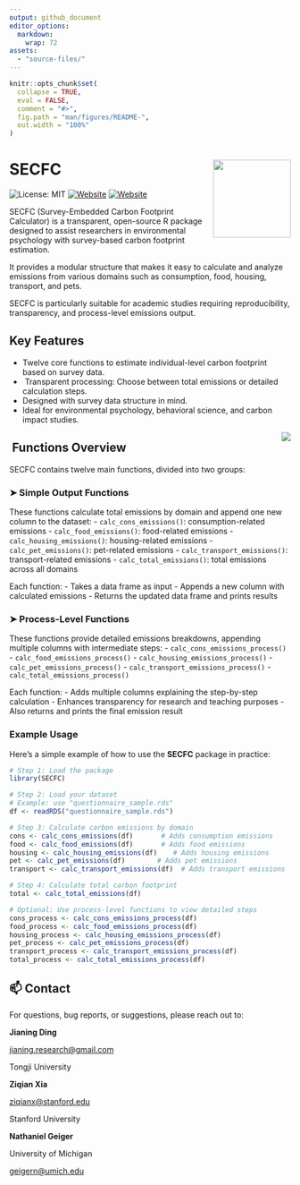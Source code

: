 ```yaml
---
output: github_document
editor_options: 
  markdown: 
    wrap: 72
assets:
  - "source-files/" 
---
```


<!-- README.md is generated from README.Rmd. Please edit that file -->

```r
knitr::opts_chunk$set(
  collapse = TRUE,
  eval = FALSE,
  comment = "#>",
  fig.path = "man/figures/README-",
  out.width = "100%"
)
```

# SECFC <img src="source-files/logo.png" align="right" height="139"/>

![License: MIT](https://img.shields.io/badge/License-MIT-yellow.svg)
[![Website](https://img.shields.io/badge/Website-Jianing_Ding-skyblue)](https://jianing-ding.netlify.app/)
[![Website](https://img.shields.io/badge/Website-Ziqian_Xia-red)](https://ziqian-xia.tech/)

<!-- badges: start -->

<!-- badges: end -->

SECFC (Survey-Embedded Carbon Footprint Calculator) is a transparent,
open-source R package designed to assist researchers in environmental
psychology with survey-based carbon footprint estimation.

It provides a modular structure that makes it easy to calculate and
analyze emissions from various domains such as consumption, food,
housing, transport, and pets.

SECFC is particularly suitable for academic studies requiring
reproducibility, transparency, and process-level emissions output.

## Key Features

-   Twelve core functions to estimate individual-level carbon footprint
    based on survey data.
-   ️ Transparent processing: Choose between total emissions or detailed
    calculation steps.
-   Designed with survey data structure in mind.
-   Ideal for environmental psychology, behavioral science, and carbon
    impact studies.

<img src="https://github.com/jianing-d/SECFC/blob/main/source-files/flowchart.png?raw=true" align="right" />


## ️ Functions Overview

SECFC contains twelve main functions, divided into two groups:

### ➤ Simple Output Functions

These functions calculate total emissions by domain and append one new
column to the dataset: - `calc_cons_emissions()`: consumption-related
emissions - `calc_food_emissions()`: food-related emissions -
`calc_housing_emissions()`: housing-related emissions -
`calc_pet_emissions()`: pet-related emissions -
`calc_transport_emissions()`: transport-related emissions -
`calc_total_emissions()`: total emissions across all domains

Each function: - Takes a data frame as input - Appends a new column with
calculated emissions - Returns the updated data frame and prints results

### ➤ Process-Level Functions

These functions provide detailed emissions breakdowns, appending
multiple columns with intermediate steps: -
`calc_cons_emissions_process()` - `calc_food_emissions_process()` -
`calc_housing_emissions_process()` - `calc_pet_emissions_process()` -
`calc_transport_emissions_process()` - `calc_total_emissions_process()`

Each function: - Adds multiple columns explaining the step-by-step
calculation - Enhances transparency for research and teaching purposes -
Also returns and prints the final emission result

### Example Usage

Here’s a simple example of how to use the **SECFC** package in practice:

```r
# Step 1: Load the package
library(SECFC)

# Step 2: Load your dataset
# Example: use "questionnaire_sample.rds"
df <- readRDS("questionnaire_sample.rds")

# Step 3: Calculate carbon emissions by domain
cons <- calc_cons_emissions(df)       # Adds consumption emissions
food <- calc_food_emissions(df)       # Adds food emissions
housing <- calc_housing_emissions(df)    # Adds housing emissions
pet <- calc_pet_emissions(df)        # Adds pet emissions
transport <- calc_transport_emissions(df)  # Adds transport emissions

# Step 4: Calculate total carbon footprint
total <- calc_total_emissions(df)

# Optional: Use process-level functions to view detailed steps
cons_process <- calc_cons_emissions_process(df)
food_process <- calc_food_emissions_process(df)
housing_process <- calc_housing_emissions_process(df)
pet_process <- calc_pet_emissions_process(df)
transport_process <- calc_transport_emissions_process(df)
total_process <- calc_total_emissions_process(df)
```

## 📫 Contact

For questions, bug reports, or suggestions, please reach out to:

**Jianing Ding**

[jianing.research\@gmail.com](mailto:jianing.research@gmail.com){.email}

Tongji University

**Ziqian Xia**

[ziqianx\@stanford.edu](mailto:ziqianx@stanford.edu){.email}

Stanford University

**Nathaniel Geiger**

University of Michigan

[geigern@umich.edu](mailto:geigern@umich.edu){.email}
